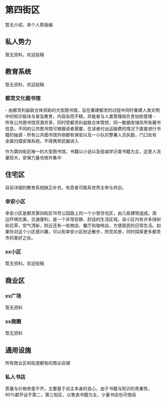 # 第四街区

暂无介绍，来个人帮我编

## 私人势力

暂无资料，欢迎投稿

## 教育系统

暂无资料，欢迎投稿

### 都灵文化图书馆

<Callout type="info">
- 由都灵利益联合体资助的大型图书馆，旨在重建都灵的过程中同时重建人类文明中的知识板块与普及教育，内容杂而不精，异能者与人类管理局负责协助管理
- 所有公共图书馆资源共享，同时受都灵利益联合体管控，同一数据库储存所有藏书信息，不同的公共图书馆可根据读者需要，在读者付出运输费的情况下直接进行书籍的抽调
- 所有公共图书馆外侧都有保安以及一小队的警署人员执勤，门口处有金属扫描安保系统，不得携带武器进入
</Callout>

作为第四街区唯一的大型图书馆，书籍以小说以及低端学识类书籍为主，这里人流量较大，安保力量也格外集中


## 住宅区

目前详细的教育系统缺乏补充，有意者可联系世界主参与共创。

<Steps>

### 幸安小区

幸安小区是都灵第四街区16号公园路上的一个小型住宅区，由几栋建筑组成。周边环境优美，交通便利，是一个非常安静、舒适的生活区域。该小区内有许多绿树和花草，空气清新，附近还有一些商店、餐厅和咖啡店，方便居民的日常生活。如果你对这个小区感兴趣，可以到幸安小区附近散步，欣赏风景，同时探索更多都灵市的美好之处。

### xx小区

暂无资料，欢迎投稿

</Steps>


## 商业区


<Steps>

### xx广场

暂无资料

### xx商圈

暂无资料

## 通用设施

所有商业区和街道都有的商业店铺

### 私人书店

质量与价格参差不齐，主要基于店主本身的良心，由于书籍与知识的贵重性，90%都开设于第二，第三街区，以售卖书籍为主，少量书店也可借阅

</Steps>


